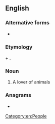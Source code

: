 {{also|zoöphilist}}
==English==

===Alternative forms===
* {{l|en|zoöphilist}}

===Etymology===
{{etyl|grc|en}} {{m|grc|ζῷον||animal}} + {{m|grc|φίλος||loving}}.

===Noun===
{{en-noun}}

# A lover of animals

===Anagrams===
* {{anagrams|en|a=hiiloopstz|philozoist}}

[[Category:en:People]]